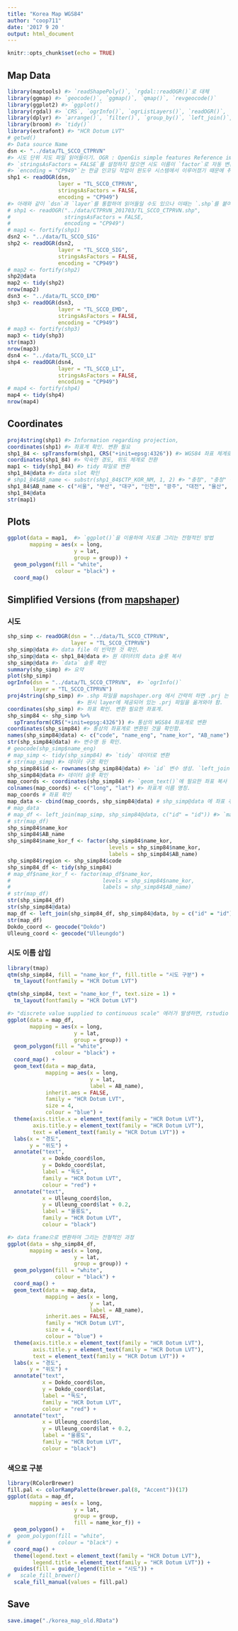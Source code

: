 ```yaml
---
title: "Korea Map WGS84"
author: "coop711"
date: '2017 9 20 '
output: html_document
---
```


```r
knitr::opts_chunk$set(echo = TRUE)
```

## Map Data

```r
library(maptools) #> `readShapePoly()`, `rgdal::readOGR()`로 대체
library(ggmap) #> `geocode()`, `ggmap()`, `qmap()`, `revgeocode()`
library(ggplot2) #> `ggplot()`
library(rgdal) #> `CRS`, `ogrInfo()`, `ogrListLayers()`, `readOGR()`, `spTransform()`
library(dplyr) #> `arrange()`, `filter()`, `group_by()`, `left_join()`, `mutate()`,  
library(broom) #> `tidy()`
library(extrafont) #> "HCR Dotum LVT"
# getwd()
#> Data source Name
dsn <- "../data/TL_SCCO_CTPRVN"   
#> 시도 단위 지도 파일 읽어들이기. OGR : OpenGis simple features Reference implementation
#> `stringsAsFactors = FALSE`를 설정하지 않으면 시도 이름이 `factor`로 자동 변환되면서 가나다 순으로 수준(`level`)이 매겨짐에 따라 `강원도, 경기도, ..., ` 순이 됨.
#> `encoding = "CP949"`는 한글 인코딩 작업이 윈도우 시스템에서 이루어졌기 때문에 취해진 조치임. 윈도우에서 읽어들일 때는 `""`로 변경하거나 설정하지 않아도 됨.
shp1 <- readOGR(dsn, 
                layer = "TL_SCCO_CTPRVN",
                stringsAsFactors = FALSE,
                encoding = "CP949")
#> 아래와 같이 `dsn`과 `layer`를 통합하여 읽어들일 수도 있으나 이때는 `.shp`를 붙여주어야 함.
# shp1 <- readOGR("../data/CTPRVN_201703/TL_SCCO_CTPRVN.shp",
#                 stringsAsFactors = FALSE,
#                 encoding = "CP949")
# map1 <- fortify(shp1)
dsn2 <- "../data/TL_SCCO_SIG"
shp2 <- readOGR(dsn2, 
                layer = "TL_SCCO_SIG",
                stringsAsFactors = FALSE,
                encoding = "CP949")
# map2 <- fortify(shp2)
shp2@data
map2 <- tidy(shp2)
nrow(map2)
dsn3 <- "../data/TL_SCCO_EMD"
shp3 <- readOGR(dsn3, 
                layer = "TL_SCCO_EMD",
                stringsAsFactors = FALSE,
                encoding = "CP949")
# map3 <- fortify(shp3)
map3 <- tidy(shp3)
str(map3)
nrow(map3)
dsn4 <- "../data/TL_SCCO_LI"
shp4 <- readOGR(dsn4, 
                layer = "TL_SCCO_LI",
                stringsAsFactors = FALSE,
                encoding = "CP949")
# map4 <- fortify(shp4)
map4 <- tidy(shp4)
nrow(map4)
```

## Coordinates

```r
proj4string(shp1) #> Information regarding projection, 
coordinates(shp1) #> 좌표계 확인. 변환 필요
shp1_84 <- spTransform(shp1, CRS("+init=epsg:4326")) #> WGS84 좌표 체계로 변환
coordinates(shp1_84) #> 익숙한 경도, 위도 체계로 전환
map1 <- tidy(shp1_84) #> tidy 파일로 변환
shp1_84@data #> data slot 확인
# shp1_84$AB_name <- substr(shp1_84$CTP_KOR_NM, 1, 2) #> "충청", "충청" 등 duplicate labels
shp1_84$AB_name <- c("서울", "부산", "대구", "인천", "광주", "대전", "율산", "세종", "경기", "강원", "충북", "충남", "전북", "전남", "경북", "경남", "제주") 
shp1_84@data
str(map1)
```

## Plots

```r
ggplot(data = map1,  #> `ggplot()`을 이용하여 지도를 그리는 전형적인 방법 
       mapping = aes(x = long,
                     y = lat,
                     group = group)) +
  geom_polygon(fill = "white",
               colour = "black") +
  coord_map() 
```

## Simplified Versions (from [mapshaper](https://mapshaper.org))

### 시도

```r
shp_simp <- readOGR(dsn = "../data/TL_SCCO_CTPRVN", 
                    layer = "TL_SCCO_CTPRVN")
shp_simp@data #> data file 이 빈약한 것 확인.
shp_simp@data <- shp1_84@data #> 원 데이터의 data 슬롯 복사
shp_simp@data #> `data` 슬롯 확인 
summary(shp_simp) #> 요약
plot(shp_simp)
ogrInfo(dsn = "../data/TL_SCCO_CTPRVN",  #> `ogrInfo()`
        layer = "TL_SCCO_CTPRVN")
proj4string(shp_simp) #> .shp 파일을 mapshaper.org 에서 간략히 하면 .prj 는 생성되지 않음. 
                      #> 원시 layer에 제공되어 있는 .prj 파일을 옮겨와야 함.
coordinates(shp_simp) #> 좌표 확인. 변환 필요한 좌표계.
shp_simp84 <- shp_simp %>% 
  spTransform(CRS("+init=epsg:4326")) #> 통상의 WGS84 좌표계로 변환
coordinates(shp_simp84) #> 통상의 좌표계로 변환된 것을 확인함.
names(shp_simp84@data) <- c("code", "name_eng", "name_kor", "AB_name") #> 변수명 바꿈.
str(shp_simp84@data) #> 변수명 등 확인.
# geocode(shp_simp$name_eng) 
# map_simp <- tidy(shp_simp84) #> `tidy` 데이터로 변환
# str(map_simp) #> 데이터 구조 확인
shp_simp84$id <- rownames(shp_simp84@data) #> `id` 변수 생성. `left_join()`에 반드시 필요함. `tidy()`의 결과로 나오는 데이터 프레임에는 `@data`의 `code`, `region`의 정보가 누락됨.
shp_simp84@data #> 데이터 슬롯 확인
map_coords <- coordinates(shp_simp84) #> `geom_text()`에 필요한 좌표 복사
colnames(map_coords) <- c("long", "lat") #> 좌표계 이름 명칭.
map_coords # 좌표 확인
map_data <- cbind(map_coords, shp_simp84@data) # shp_simp@data 에 좌표 추가
# map_data
# map_df <- left_join(map_simp, shp_simp84@data, c("id" = "id")) #> `map_simp` 에 `shp_sim@data` 추가
# str(map_df)
shp_simp84$name_kor
shp_simp84$AB_name
shp_simp84$name_kor_f <- factor(shp_simp84$name_kor,
                                levels = shp_simp84$name_kor, 
                                labels = shp_simp84$AB_name)
shp_simp84$region <- shp_simp84$code
shp_simp84_df <- tidy(shp_simp84)
# map_df$name_kor_f <- factor(map_df$name_kor, 
#                             levels = shp_simp84$name_kor, 
#                             labels = shp_simp84$AB_name)
# str(map_df)
str(shp_simp84_df)
str(shp_simp84@data)
map_df <- left_join(shp_simp84_df, shp_simp84@data, by = c("id" = "id"))
str(map_df)
Dokdo_coord <- geocode("Dokdo")
Ulleung_coord <- geocode("Ulleungdo")
```

### 시도 이름 삽입

```r
library(tmap)
qtm(shp_simp84, fill = "name_kor_f", fill.title = "시도 구분") +
  tm_layout(fontfamily = "HCR Dotum LVT")
```

```r
qtm(shp_simp84, text = "name_kor_f", text.size = 1) +
  tm_layout(fontfamily = "HCR Dotum LVT")
```

```r
#> "discrete value supplied to continuous scale" 에러가 발생하면, rstudio 버전을 체크해 볼 것. 특히 inline 코드로 는 에러가 발생하지 않는다면 rstudio 버전 문제일 가능성이 큼.
ggplot(data = map_df,  
       mapping = aes(x = long,
                     y = lat,
                     group = group)) +
  geom_polygon(fill = "white",
               colour = "black") +
  coord_map() +
  geom_text(data = map_data, 
            mapping = aes(x = long, 
                          y = lat,
                          label = AB_name),
            inherit.aes = FALSE,
            family = "HCR Dotum LVT",
            size = 4,
            colour = "blue") +
  theme(axis.title.x = element_text(family = "HCR Dotum LVT"),
        axis.title.y = element_text(family = "HCR Dotum LVT"),
        text = element_text(family = "HCR Dotum LVT")) +
  labs(x = "경도", 
       y = "위도") +
  annotate("text", 
           x = Dokdo_coord$lon, 
           y = Dokdo_coord$lat, 
           label = "독도",
           family = "HCR Dotum LVT",
           colour = "red") +
  annotate("text", 
           x = Ulleung_coord$lon, 
           y = Ulleung_coord$lat + 0.2, 
           label = "울릉도",
           family = "HCR Dotum LVT",
           colour = "black")
```

```r
#> data frame으로 변환하여 그리는 전형적인 과정
ggplot(data = shp_simp84_df,  
       mapping = aes(x = long,
                     y = lat,
                     group = group)) +
  geom_polygon(fill = "white",
               colour = "black") +
  coord_map() +
  geom_text(data = map_data, 
            mapping = aes(x = long, 
                          y = lat,
                          label = AB_name),
            inherit.aes = FALSE,
            family = "HCR Dotum LVT",
            size = 4,
            colour = "blue") +
  theme(axis.title.x = element_text(family = "HCR Dotum LVT"),
        axis.title.y = element_text(family = "HCR Dotum LVT"),
        text = element_text(family = "HCR Dotum LVT")) +
  labs(x = "경도", 
       y = "위도") +
  annotate("text", 
           x = Dokdo_coord$lon, 
           y = Dokdo_coord$lat, 
           label = "독도",
           family = "HCR Dotum LVT",
           colour = "red") +
  annotate("text", 
           x = Ulleung_coord$lon, 
           y = Ulleung_coord$lat + 0.2, 
           label = "울릉도",
           family = "HCR Dotum LVT",
           colour = "black")
```

### 색으로 구분

```r
library(RColorBrewer)
fill.pal <- colorRampPalette(brewer.pal(8, "Accent"))(17)
ggplot(data = map_df, 
       mapping = aes(x = long,
                     y = lat,
                     group = group,
                     fill = name_kor_f)) +
  geom_polygon() +
#  geom_polygon(fill = "white",
#               colour = "black") +
  coord_map() +
  theme(legend.text = element_text(family = "HCR Dotum LVT"),
        legend.title = element_text(family = "HCR Dotum LVT")) +
  guides(fill = guide_legend(title = "시도")) +
#   scale_fill_brewer()
  scale_fill_manual(values = fill.pal)
```

## Save

```r
save.image("./korea_map_old.RData")
```